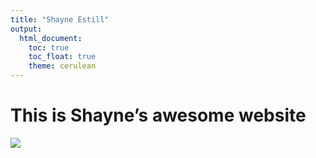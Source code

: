 ```yaml
---
title: "Shayne Estill"
output: 
  html_document:
    toc: true
    toc_float: true
    theme: cerulean
---
```


# This is Shayne's awesome website

![](https://media.giphy.com/media/drXGoW1iudhKw/giphy.gif)
